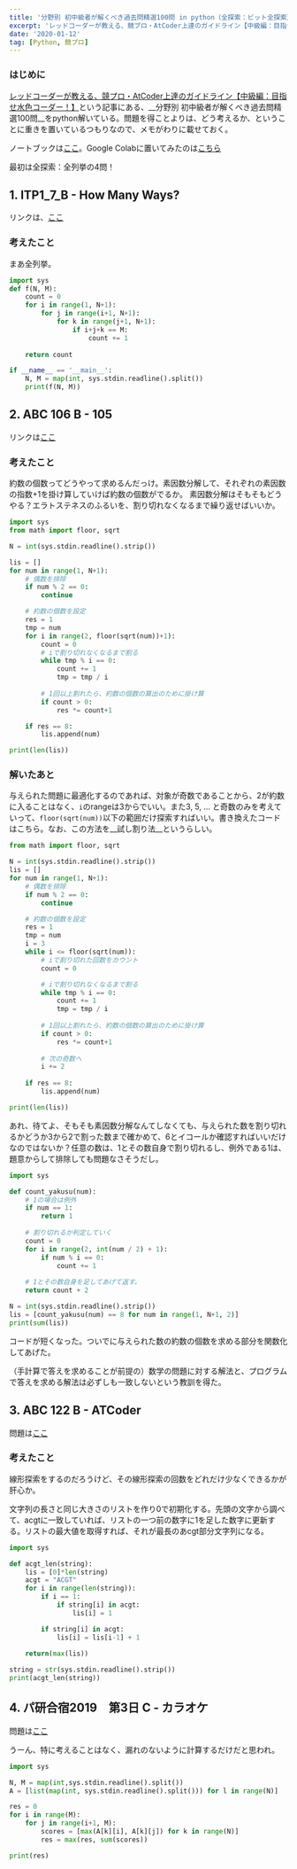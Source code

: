 ```yaml
---
title: '分野別 初中級者が解くべき過去問精選100問 in python（全探索：ビット全探索）'
excerpt: 'レッドコーダーが教える、競プロ・AtCoder上達のガイドライン【中級編：目指せ水色コーダー！】]という記事にある、初中級者が解くべき過去問精選100 をpython解いている。最初は、全探索：全列挙の4問！'
date: '2020-01-12'
tag: [Python, 競プロ]
---
```


### はじめに
[レッドコーダーが教える、競プロ・AtCoder上達のガイドライン【中級編：目指せ水色コーダー！】](https://qiita.com/e869120/items/eb50fdaece12be418faa)という記事にある、__分野別 初中級者が解くべき過去問精選100問__をpython解いている。問題を得ことよりは、どう考えるか、ということに重きを置いているつもりなので、メモがわりに載せておく。

ノートブックは[ここ](https://github.com/aratamotsu/notes/blob/main/01_04_全探索：全列挙.ipynb)。Google Colabに置いてみたのは[こちら](https://colab.research.google.com/drive/1_92coTfesKPoRYW8lkjYUOTTBE6lWdE9?usp=sharing)

最初は全探索：全列挙の4問！

## 1. ITP1_7_B - How Many Ways?
リンクは、[ここ](http://judge.u-aizu.ac.jp/onlinejudge/description.jsp?id=ITP1_7_B&lang=ja)

### 考えたこと
まあ全列挙。


```python
import sys
def f(N, M):    
    count = 0
    for i in range(1, N+1):
        for j in range(i+1, N+1):
            for k in range(j+1, N+1):
                if i+j+k == M:
                    count += 1
                
    return count

if __name__ == '__main__':
    N, M = map(int, sys.stdin.readline().split())
    print(f(N, M))
```

## 2. ABC 106 B - 105
リンクは[ここ](https://atcoder.jp/contests/abc106/tasks/abc106_b)

### 考えたこと
約数の個数ってどうやって求めるんだっけ。素因数分解して、それぞれの素因数の指数+1を掛け算していけば約数の個数がでるか。
素因数分解はそもそもどうやる？エラトステネスのふるいを、割り切れなくなるまで繰り返せばいいか。

```python
import sys
from math import floor, sqrt

N = int(sys.stdin.readline().strip())

lis = []
for num in range(1, N+1):
    # 偶数を排除
    if num % 2 == 0:
        continue

    # 約数の個数を設定
    res = 1
    tmp = num
    for i in range(2, floor(sqrt(num))+1):
        count = 0
        # iで割り切れなくなるまで割る
        while tmp % i == 0:
            count += 1
            tmp = tmp / i
        
        # 1回以上割れたら、約数の個数の算出のために掛け算
        if count > 0:
            res *= count+1

    if res == 8:
        lis.append(num)

print(len(lis))
```

### 解いたあと
与えられた問題に最適化するのであれば、対象が奇数であることから、2が約数に入ることはなく、`i`のrangeは3からでいい。また3, 5, ... と奇数のみを考えていって、`floor(sqrt(num))`以下の範囲だけ探索すればいい。書き換えたコードはこちら。なお、この方法を__試し割り法__というらしい。


```python
from math import floor, sqrt

N = int(sys.stdin.readline().strip())
lis = []
for num in range(1, N+1):
    # 偶数を排除
    if num % 2 == 0:
        continue

    # 約数の個数を設定
    res = 1
    tmp = num
    i = 3
    while i <= floor(sqrt(num)):
        # iで割り切れた回数をカウント
        count = 0

        # iで割り切れなくなるまで割る
        while tmp % i == 0:
            count += 1
            tmp = tmp / i
        
        # 1回以上割れたら、約数の個数の算出のために掛け算
        if count > 0:
            res *= count+1
        
        # 次の奇数へ
        i += 2
        
    if res == 8:
        lis.append(num)

print(len(lis))
```

あれ、待てよ、そもそも素因数分解なんてしなくても、与えられた数を割り切れるかどうか3から2で割った数まで確かめて、6とイコールか確認すればいいだけなのではないか？任意の数は、1とその数自身で割り切れるし、例外である1は、題意からして排除しても問題なさそうだし。

```python
import sys

def count_yakusu(num):
    # 1の場合は例外
    if num == 1:
        return 1
    
    # 割り切れるか判定していく
    count = 0
    for i in range(2, int(num / 2) + 1):
        if num % i == 0:
            count += 1
            
    # 1とその数自身を足してあげて返す。
    return count + 2

N = int(sys.stdin.readline().strip())
lis = [count_yakusu(num) == 8 for num in range(1, N+1, 2)]
print(sum(lis))
```

コードが短くなった。ついでに与えられた数の約数の個数を求める部分を関数化してあげた。

（手計算で答えを求めることが前提の）数学の問題に対する解法と、プログラムで答えを求める解法は必ずしも一致しないという教訓を得た。

## 3. ABC 122 B - ATCoder
問題は[ここ](https://atcoder.jp/contests/abc122/tasks/abc122_b)

### 考えたこと
線形探索をするのだろうけど、その線形探索の回数をどれだけ少なくできるかが肝心か。

文字列の長さと同じ大きさのリストを作り0で初期化する。先頭の文字から調べて、acgtに一致していれば、リストの一つ前の数字に1を足した数字に更新する。リストの最大値を取得すれば、それが最長のあcgt部分文字列になる。


```python
import sys

def acgt_len(string):
    lis = [0]*len(string)
    acgt = "ACGT"
    for i in range(len(string)):
        if i == 1:
            if string[i] in acgt:
                lis[i] = 1

        if string[i] in acgt:
            lis[i] = lis[i-1] + 1
        
    return(max(lis))

string = str(sys.stdin.readline().strip())
print(acgt_len(string))
```


## 4. パ研合宿2019　第3日 C - カラオケ
問題は[ここ](https://atcoder.jp/contests/pakencamp-2019-day3/tasks/pakencamp_2019_day3_c)

うーん、特に考えることはなく、漏れのないように計算するだけだと思われ。


```python
import sys

N, M = map(int,sys.stdin.readline().split()) 
A = [list(map(int, sys.stdin.readline().split())) for l in range(N)]

res = 0
for i in range(M):
    for j in range(i+1, M):
        scores = [max(A[k][i], A[k][j]) for k in range(N)]
        res = max(res, sum(scores))

print(res)
```
